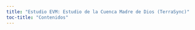 ```yaml
---
title: "Estudio EVM: Estudio de la Cuenca Madre de Dios (TerraSync)"
toc-title: "Contenidos"
---
```

